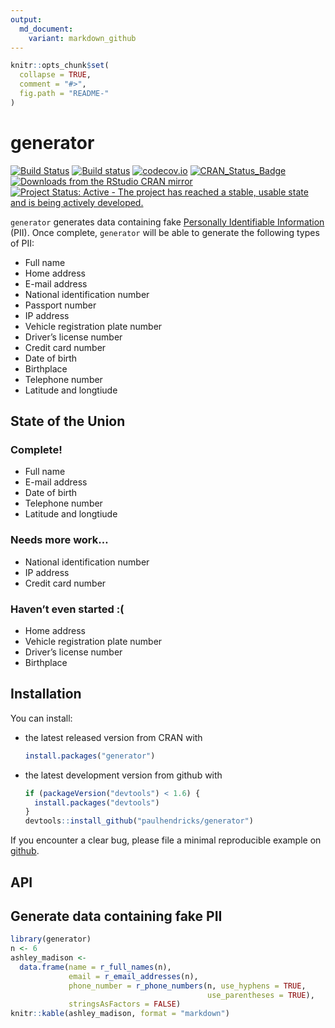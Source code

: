 ```yaml
---
output:
  md_document:
    variant: markdown_github
---
```


<!-- README.md is generated from README.Rmd. Please edit that file -->

```r
knitr::opts_chunk$set(
  collapse = TRUE,
  comment = "#>",
  fig.path = "README-"
)
```

# generator

[![Build Status](https://travis-ci.org/paulhendricks/generator.png?branch=master)](https://travis-ci.org/paulhendricks/generator)
[![Build status](https://ci.appveyor.com/api/projects/status/c5vv1efvrsynt4js/branch/master?svg=true)](https://ci.appveyor.com/project/paulhendricks/generator/branch/master)
[![codecov.io](http://codecov.io/github/paulhendricks/generator/coverage.svg?branch=master)](http://codecov.io/github/paulhendricks/generator?branch=master)
[![CRAN_Status_Badge](http://www.r-pkg.org/badges/version/generator)](http://cran.r-project.org/package=generator)
[![Downloads from the RStudio CRAN mirror](http://cranlogs.r-pkg.org/badges/generator)](http://cran.rstudio.com/package=generator)
[![Project Status: Active - The project has reached a stable, usable state and is being actively developed.](http://www.repostatus.org/badges/0.1.0/active.svg)](http://www.repostatus.org/#active)

`generator` generates data containing fake [Personally Identifiable Information](https://en.wikipedia.org/wiki/Personally_identifiable_information) (PII). Once complete, `generator` will be able to generate the following types of PII:

* Full name 
* Home address 
* E-mail address 
* National identification number 
* Passport number 
* IP address 
* Vehicle registration plate number 
* Driver's license number 
* Credit card number 
* Date of birth 
* Birthplace 
* Telephone number 
* Latitude and longtiude 

## State of the Union

### Complete!

* Full name
* E-mail address 
* Date of birth
* Telephone number 
* Latitude and longtiude 

### Needs more work...

* National identification number
* IP address 
* Credit card number


### Haven't even started :(

* Home address
* Vehicle registration plate number
* Driver's license number
* Birthplace 

## Installation

You can install:

* the latest released version from CRAN with

    ```R
    install.packages("generator")
    ````

* the latest development version from github with

    ```R
    if (packageVersion("devtools") < 1.6) {
      install.packages("devtools")
    }
    devtools::install_github("paulhendricks/generator")
    ```

If you encounter a clear bug, please file a minimal reproducible example on [github](https://github.com/paulhendricks/generator/issues).

## API

## Generate data containing fake PII

```r
library(generator)
n <- 6
ashley_madison <- 
  data.frame(name = r_full_names(n), 
             email = r_email_addresses(n), 
             phone_number = r_phone_numbers(n, use_hyphens = TRUE, 
                                            use_parentheses = TRUE), 
             stringsAsFactors = FALSE)
knitr::kable(ashley_madison, format = "markdown")
```
